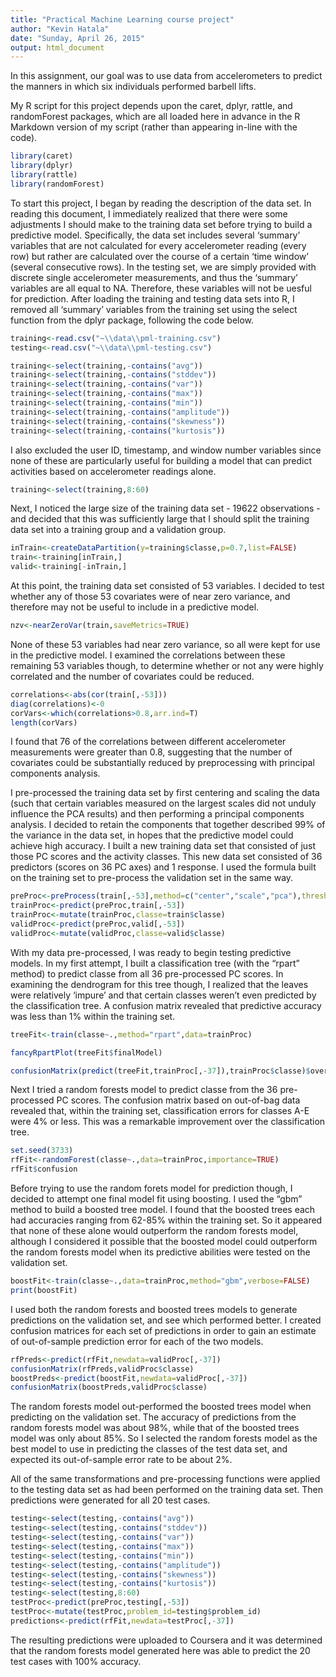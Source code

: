 ```yaml
---
title: "Practical Machine Learning course project"
author: "Kevin Hatala"
date: "Sunday, April 26, 2015"
output: html_document
---
```


In this assignment, our goal was to use data from accelerometers to predict the manners in which six individuals performed barbell lifts.

My R script for this project depends upon the caret, dplyr, rattle, and randomForest packages, which are all loaded here in advance in the R Markdown version of my script (rather than appearing in-line with the code).

```r
library(caret)
library(dplyr)
library(rattle)
library(randomForest)
```

To start this project, I began by reading the description of the data set. In reading this document, I immediately realized that there were some adjustments I should make to the training data set before trying to build a predictive model. Specifically, the data set includes several 'summary' variables that are not calculated for every accelerometer reading (every row) but rather are calculated over the course of a certain 'time window' (several consecutive rows). In the testing set, we are simply provided with discrete single accelerometer measurements, and thus the 'summary' variables are all equal to NA. Therefore, these variables will not be uesful for prediction. After loading the training and testing data sets into R, I removed all 'summary' variables from the training set using the select function from the dplyr package, following the code below.
```r
training<-read.csv("~\\data\\pml-training.csv")
testing<-read.csv("~\\data\\pml-testing.csv")
```
```r
training<-select(training,-contains("avg"))
training<-select(training,-contains("stddev"))
training<-select(training,-contains("var"))
training<-select(training,-contains("max"))
training<-select(training,-contains("min"))
training<-select(training,-contains("amplitude"))
training<-select(training,-contains("skewness"))
training<-select(training,-contains("kurtosis"))
```
I also excluded the user ID, timestamp, and window number variables since none of these are particularly useful for building a model that can predict activities based on accelerometer readings alone.
```r
training<-select(training,8:60)
```

Next, I noticed the large size of the training data set - 19622 observations - and decided that this was sufficiently large that I should split the training data set into a training group and a validation group.
```r
inTrain<-createDataPartition(y=training$classe,p=0.7,list=FALSE)
train<-training[inTrain,]
valid<-training[-inTrain,]
```

At this point, the training data set consisted of 53 variables. I decided to test whether any of those 53 covariates were of near zero variance, and therefore may not be useful to include in a predictive model.
```r
nzv<-nearZeroVar(train,saveMetrics=TRUE)
```
None of these 53 variables had near zero variance, so all were kept for use in the predictive model. I examined the correlations between these remaining 53 variables though, to determine whether or not any were highly correlated and the number of covariates could be reduced.
```r
correlations<-abs(cor(train[,-53]))
diag(correlations)<-0
corVars<-which(correlations>0.8,arr.ind=T)
length(corVars)
```
I found that 76 of the correlations between different accelerometer measurements were greater than 0.8, suggesting that the number of covariates could be substantially reduced by preprocessing with principal components analysis.

I pre-processed the training data set by first centering and scaling the data (such that certain variables measured on the largest scales did not unduly influence the PCA results) and then performing a principal components analysis. I decided to retain the components that together described 99% of the variance in the data set, in hopes that the predictive model could achieve high accuracy. I built a new training data set that consisted of just those PC scores and the activity classes. This new data set consisted of 36 predictors (scores on 36 PC axes) and 1 response. I used the formula built on the training set to pre-process the validation set in the same way.
```r
preProc<-preProcess(train[,-53],method=c("center","scale","pca"),thresh=0.99)
trainProc<-predict(preProc,train[,-53])
trainProc<-mutate(trainProc,classe=train$classe)
validProc<-predict(preProc,valid[,-53])
validProc<-mutate(validProc,classe=valid$classe)
```

With my data pre-processed, I was ready to begin testing predictive models. In my first attempt, I built a classification tree (with the "rpart" method) to predict classe from all 36 pre-processed PC scores. In examining the dendrogram for this tree though, I realized that the leaves were relatively 'impure' and that certain classes weren't even predicted by the classification tree. A confusion matrix revealed that predictive accuracy was less than 1% within the training set. 

```r
treeFit<-train(classe~.,method="rpart",data=trainProc)
```
```r
fancyRpartPlot(treeFit$finalModel)
```
```r
confusionMatrix(predict(treeFit,trainProc[,-37]),trainProc$classe)$overall
```

Next I tried a random forests model to predict classe from the 36 pre-processed PC scores. The confusion matrix based on out-of-bag data revealed that, within the training set, classification errors for classes A-E were 4% or less. This was a remarkable improvement over the classification tree.

```r
set.seed(3733)
rfFit<-randomForest(classe~.,data=trainProc,importance=TRUE)
rfFit$confusion
```

Before trying to use the random forets model for prediction though, I decided to attempt one final model fit using boosting. I used the "gbm" method to build a boosted tree model. I found that the boosted trees each had accuracies ranging from 62-85% within the training set. So it appeared that none of these alone would outperform the random forests model, although I considered it possible that the boosted model could outperform the random forests model when its predictive abilities were tested on the validation set.

```r
boostFit<-train(classe~.,data=trainProc,method="gbm",verbose=FALSE)
print(boostFit)
```

I used both the random forests and boosted trees models to generate predictions on the validation set, and see which performed better. I created confusion matrices for each set of predictions in order to gain an estimate of out-of-sample prediction error for each of the two models.
```r
rfPreds<-predict(rfFit,newdata=validProc[,-37])
confusionMatrix(rfPreds,validProc$classe)
boostPreds<-predict(boostFit,newdata=validProc[,-37])
confusionMatrix(boostPreds,validProc$classe)
```

The random forests model out-performed the boosted trees model when predicting on the validation set. The accuracy of predictions from the random forests model was about 98%, while that of the boosted trees model was only about 85%. So I selected the random forests model as the best model to use in predicting the classes of the test data set, and expected its out-of-sample error rate to be about 2%. 

All of the same transformations and pre-processing functions were applied to the testing data set as had been performed on the training data set. Then predictions were generated for all 20 test cases.

```r
testing<-select(testing,-contains("avg"))
testing<-select(testing,-contains("stddev"))
testing<-select(testing,-contains("var"))
testing<-select(testing,-contains("max"))
testing<-select(testing,-contains("min"))
testing<-select(testing,-contains("amplitude"))
testing<-select(testing,-contains("skewness"))
testing<-select(testing,-contains("kurtosis"))
testing<-select(testing,8:60)
testProc<-predict(preProc,testing[,-53])
testProc<-mutate(testProc,problem_id=testing$problem_id)
predictions<-predict(rfFit,newdata=testProc[,-37])
```

The resulting predictions were uploaded to Coursera and it was determined that the random forests model generated here was able to predict the 20 test cases with 100% accuracy.
